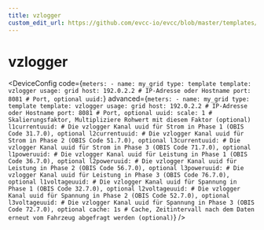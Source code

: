 ```yaml
---
title: vzlogger
custom_edit_url: https://github.com/evcc-io/evcc/blob/master/templates/definition/meter/vzlogger.yaml
---
```



# vzlogger

<DeviceFeatures features="" />

<DeviceConfig code={`meters:
    - name: my_grid
      type: template
      template: vzlogger
      usage: grid
      host: 192.0.2.2 # IP-Adresse oder Hostname
      port: 8081 # Port, optional
      uuid:`} advanced={`meters:
    - name: my_grid
      type: template
      template: vzlogger
      usage: grid
      host: 192.0.2.2 # IP-Adresse oder Hostname
      port: 8081 # Port, optional
      uuid:
      scale: 1 # Skalierungsfaktor, Multipliziere Rohwert mit diesem Faktor (optional)
      l1currentuuid: # Die vzlogger Kanal uuid für Strom in Phase 1 (OBIS Code 31.7.0), optional
      l2currentuuid: # Die vzlogger Kanal uuid für Strom in Phase 2 (OBIS Code 51.7.0), optional
      l3currentuuid: # Die vzlogger Kanal uuid für Strom in Phase 3 (OBIS Code 71.7.0), optional
      l1poweruuid: # Die vzlogger Kanal uuid für Leistung in Phase 1 (OBIS Code 36.7.0), optional
      l2poweruuid: # Die vzlogger Kanal uuid für Leistung in Phase 2 (OBIS Code 56.7.0), optional
      l3poweruuid: # Die vzlogger Kanal uuid für Leistung in Phase 3 (OBIS Code 76.7.0), optional
      l1voltageuuid: # Die vzlogger Kanal uuid für Spannung in Phase 1 (OBIS Code 32.7.0), optional
      l2voltageuuid: # Die vzlogger Kanal uuid für Spannung in Phase 2 (OBIS Code 52.7.0), optional
      l3voltageuuid: # Die vzlogger Kanal uuid für Spannung in Phase 3 (OBIS Code 72.7.0), optional
      cache: 1s # Cache, Zeitintervall nach dem Daten erneut vom Fahrzeug abgefragt werden (optional)`} />

